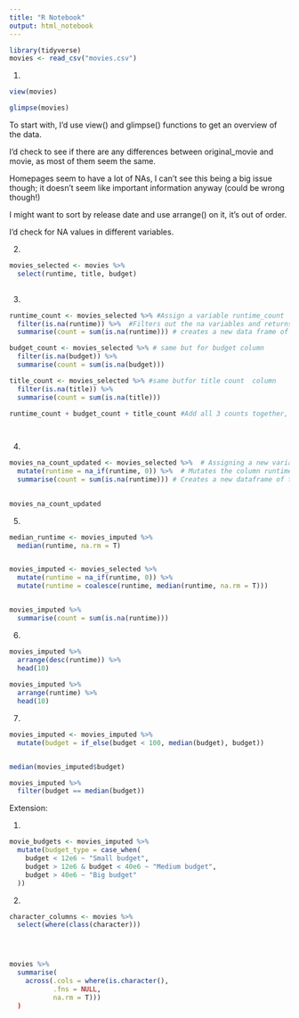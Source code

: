 ```yaml
---
title: "R Notebook"
output: html_notebook
---
```


```r
library(tidyverse)
movies <- read_csv("movies.csv")
```

1.
```r
view(movies)

glimpse(movies)
```

To start with, I'd use view() and glimpse() functions to get an overview of the data.

I'd check to see if there are any differences between original_movie and movie, as most of them seem the same.

Homepages seem to have a lot of NAs, I can't  see  this being a big issue though; it doesn't seem like important information anyway (could be wrong though!)

I might want to sort by release date and use arrange() on it, it's out of order.

I'd check for NA values in different variables.

2. 
```r
movies_selected <- movies %>%
  select(runtime, title, budget)
  
```

3. 

```r


runtime_count <- movies_selected %>% #Assign a variable runtime_count
  filter(is.na(runtime)) %>%  #Filters out the na variables and returns them
  summarise(count = sum(is.na(runtime))) # creates a new data frame of the sum of all na values

budget_count <- movies_selected %>% # same but for budget column
  filter(is.na(budget)) %>% 
  summarise(count = sum(is.na(budget)))

title_count <- movies_selected %>% #same butfor title count  column
  filter(is.na(title)) %>% 
  summarise(count = sum(is.na(title)))

runtime_count + budget_count + title_count #Add all 3 counts together, to get the total number of na values

  
```

4. 
```r
movies_na_count_updated <- movies_selected %>%  # Assigning a new variable, for the updated count which we'll return at the end
  mutate(runtime = na_if(runtime, 0)) %>%  # Mutates the column runtime, so that it will register as NA if a 0 is found in any of the rows
  summarise(count = sum(is.na(runtime))) # Creates a new dataframe of the sum of all NA values, this time including Os as NAs
  

movies_na_count_updated
```


5. 
```r

median_runtime <- movies_imputed %>% 
  median(runtime, na.rm = T)


movies_imputed <- movies_selected %>%
  mutate(runtime = na_if(runtime, 0)) %>% 
  mutate(runtime = coalesce(runtime, median(runtime, na.rm = T)))


movies_imputed %>% 
  summarise(count = sum(is.na(runtime)))


```
6.

```r
movies_imputed %>% 
  arrange(desc(runtime)) %>% 
  head(10)
  
movies_imputed %>% 
  arrange(runtime) %>% 
  head(10)

```

7. 

```r
movies_imputed <- movies_imputed %>% 
  mutate(budget = if_else(budget < 100, median(budget), budget))


median(movies_imputed$budget)

movies_imputed %>% 
  filter(budget == median(budget))
```

Extension:

1.

```r
movie_budgets <- movies_imputed %>% 
  mutate(budget_type = case_when(
    budget < 12e6 ~ "Small budget",
    budget > 12e6 & budget < 40e6 ~ "Medium budget",
    budget > 40e6 ~ "Big budget"
  ))


```

2. 
```r

character_columns <- movies %>% 
  select(where(class(character)))




movies %>% 
  summarise(
    across(.cols = where(is.character(),
           .fns = NULL,
           na.rm = T)))
  )


```



